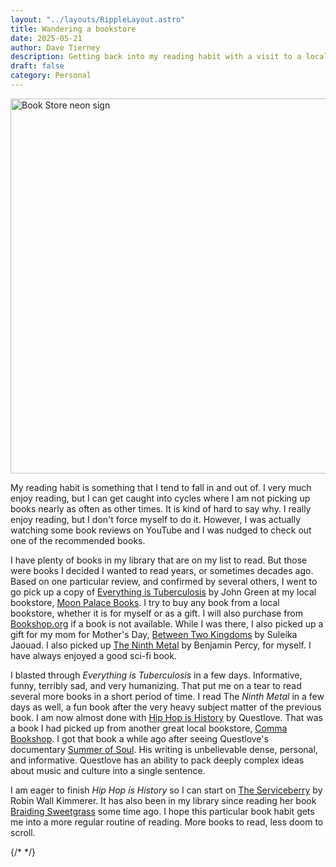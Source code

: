 ```yaml
---
layout: "../layouts/RippleLayout.astro"
title: Wandering a bookstore
date: 2025-05-21
author: Dave Tierney
description: Getting back into my reading habit with a visit to a local bookstore.
draft: false
category: Personal
---
```



<Image src={bookstore} alt="Book Store neon sign" height="600" width="1200" />

My reading habit is something that I tend to fall in and out of. I very much enjoy reading, but I can get caught into cycles where I am not picking up books nearly as often as other times. It is kind of hard to say why. I really enjoy reading, but I don't force myself to do it. However, I was actually watching some book reviews on YouTube and I was nudged to check out one of the recommended books.

I have plenty of books in my library that are on my list to read. But those were books I decided I wanted to read years, or sometimes decades ago. Based on one particular review, and confirmed by several others, I went to go pick up a copy of <a href="https://bookshop.org/p/books/everything-is-tuberculosis-signed-edition-the-history-and-persistence-of-our-deadliest-infection-john-green/21901967" target="_blank" rel="noopener" className="whitespace-nowrap underline decoration-neon transition hover:text-neon">Everything is Tuberculosis</a> by John Green at my local bookstore, <a href="https://www.moonpalacebooks.com/" target="_blank" rel="noopener" className="whitespace-nowrap underline decoration-neon transition hover:text-neon">Moon Palace Books</a>. I try to buy any book from a local bookstore, whether it is for myself or as a gift. I will also purchase from <a href="https://bookshop.org/" target="_blank" rel="noopener" className="whitespace-nowrap underline decoration-neon transition hover:text-neon">Bookshop.org</a> if a book is not available. While I was there, I also picked up a gift for my mom for Mother's Day, <a href="https://bookshop.org/p/books/between-two-kingdoms-a-memoir-of-a-life-interrupted-suleika-jaouad/11375409" target="_blank" rel="noopener" className="whitespace-nowrap underline decoration-neon transition hover:text-neon">Between Two Kingdoms</a> by Suleika Jaouad. I also picked up <a href="https://bookshop.org/p/books/the-ninth-metal-benjamin-percy/14804736?ean=9781328544865&next=t" target="_blank" rel="noopener" className="whitespace-nowrap underline decoration-neon transition hover:text-neon">The Ninth Metal</a> by Benjamin Percy, for myself. I have always enjoyed a good sci-fi book.

I blasted through _Everything is Tuberculosis_ in a few days. Informative, funny, terribly sad, and very humanizing. That put me on a tear to read several more books in a short period of time. I read The _Ninth Metal_ in a few days as well, a fun book after the very heavy subject matter of the previous book. I am now almost done with <a href="https://bookshop.org/p/books/hip-hop-is-history-questlove/20502131?ean=9780374614072&next=t" target="_blank" rel="noopener" className="whitespace-nowrap underline decoration-neon transition hover:text-neon">Hip Hop is History</a> by Questlove. That was a book I had picked up from another great local bookstore, <a href="https://www.commabookshop.com/" target="_blank" rel="noopener" className="whitespace-nowrap underline decoration-neon transition hover:text-neon">Comma Bookshop</a>. I got that book a while ago after seeing Questlove's documentary <a href="https://www.searchlightpictures.com/summerofsoul/" target="_blank" rel="noopener" className="whitespace-nowrap underline decoration-neon transition hover:text-neon">Summer of Soul</a>. His writing is unbelievable dense, personal, and informative. Questlove has an ability to pack deeply complex ideas about music and culture into a single sentence.

I am eager to finish _Hip Hop is History_ so I can start on <a href="https://bookshop.org/p/books/the-serviceberry-robin-wall-kimmerer/21259025?ean=9781668072240&next=t" target="_blank" rel="noopener" className="whitespace-nowrap underline decoration-neon transition hover:text-neon">The Serviceberry</a> by Robin Wall Kimmerer. It has also been in my library since reading her book <a href="https://bookshop.org/p/books/braiding-sweetgrass-robin-wall-kimmerer/16712606?ean=9781571313560&next=t" target="_blank" rel="noopener" className="whitespace-nowrap underline decoration-neon transition hover:text-neon">Braiding Sweetgrass</a> some time ago. I hope this particular book habit gets me into a more regular routine of reading. More books to read, less doom to scroll.

{/* <a href="" target="_blank" rel="noopener" className="whitespace-nowrap underline decoration-neon transition hover:text-neon"></a> */}

